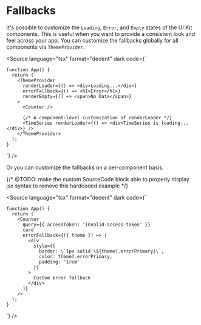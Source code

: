 
<Meta title="Customization/Fallbacks" />

# Fallbacks

It's possible to customize the `Loading`, `Error`, and `Empty` states of the UI Kit components. This is useful when you
want to provide a consistent look and feel across your app. You can customize the fallbacks globally for all components
via `ThemeProvider`.

<Source
  language="tsx"
  format="dedent"
  dark
  code={`

    function App() {
      return (
        <ThemeProvider
          renderLoader={() => <div>Loading...</div>}
          errorFallback={() => <h1>Error</h1>}
          renderEmpty={() => <span>No Data</span>}
        >
          <Counter />

          {/* A component-level customization of renderLoader */}
          <TimeSeries renderLoader={() => <div>TimeSeries is loading...</div>} />
        </ThemeProvider>
      );
    }

`} />

Or you can customize the fallbacks on a per-component basis.

<Canvas of={CounterStories.CustomErrorFallbackStory} sourceState="none" />

{/* @TODO: make the custom SourceCode block able to properly display jsx syntax to remove this hardcoded example */}

<Source
  language="tsx"
  format="dedent"
  dark
  code={`

    function App() {
      return (
        <Counter
          query={{ accessToken: 'invalid-access-token' }}
          card
          errorFallback={({ theme }) => (
            <div
              style={{
                border: \`1px solid \${theme?.errorPrimary}\`,
                color: theme?.errorPrimary,
                padding: '1rem'
              }}
            >
              Custom error fallback
            </div>
          )}
        />
      );
    }

`} />

